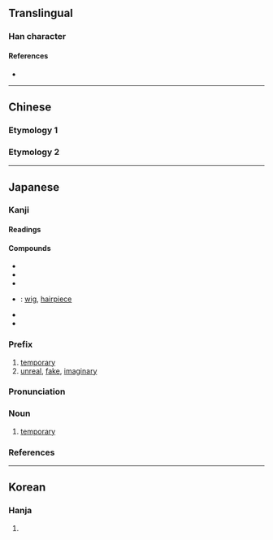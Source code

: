 {{character info/new}}
{{also|假}}
==Translingual==

===Han character===
{{Han char|rn=9|rad=人|as=04|sn=6|four=|canj=OHE|ids=⿰亻反}}

====References====
* {{Han ref|kx=0094.060|dkj=00398|hdz=10124.050|uh=4EEE|ud=20206}}

----

==Chinese==

===Etymology 1===
{{zh-see|反|v}}

===Etymology 2===
{{zh-see|假|v}}

----

==Japanese==
{{ja-kanji forms|仮|假}}

===Kanji===
{{ja-kanji|grade=5|rs=人04|kyu=假}}

====Readings====
{{ja-readings
|goon=け
|kanon=か
|kun=かり-, か-りる
}}

====Compounds====
{{der-top|Compounds}}
* {{ja-r|仮説|かせつ}}
* {{ja-r|仮定|かてい}}
* {{ja-r|仮名|かな}}
* {{ja-r|仮髪|かはつ}}: [[wig]], [[hairpiece]]
* {{ja-r|仮病|かびょう}}
* {{ja-r|仮面|かめん}}
{{der-bottom}}

===Prefix===
{{ja-pos|か|prefix}}

# [[temporary]]
# [[unreal]], [[fake]], [[imaginary]]

{{ja-kanjitab|かり|yomi=k}}

===Pronunciation===
{{ja-pron|yomi=k|かり|acc=0|acc_ref=DJR,NHK}}

===Noun===
{{ja-noun|かり}}

# [[temporary]]

===References===
<references/>

----

==Korean==

===Hanja===
{{ko-hanja|hangeul=[[가]], [[반]]|rv=ga, ban|mr=ka, pan}}

# {{defn|lang=ko|sort=人04}}
